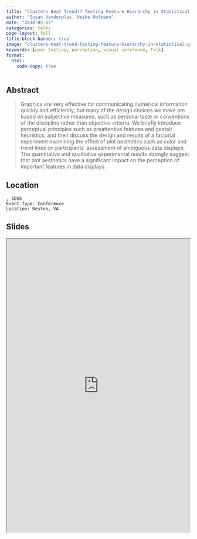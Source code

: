 ```yaml
---
title: "Clusters Beat Trend!? Testing Feature Hierarchy in Statistical Graphics"
author: "Susan Vanderplas, Heike Hofmann"
date: "2018-05-17"
categories: talks
page-layout: full
title-block-banner: true
image: "clusters-beat-trend-testing-feature-hierarchy-in-statistical-graphics.png"
keywords: [user testing, perception, visual inference, Talk]
format:
  html:
    code-copy: true
---
```

 
## Abstract
>  Graphics are very effective for communicating numerical information quickly and efficiently, but many of the design choices we make are based on subjective measures, such as personal taste or conventions of the discipline rather than objective criteria. We briefly introduce perceptual principles such as preattentive features and gestalt heuristics, and then discuss the design and results of a factorial experiment examining the effect of plot aesthetics such as color and trend lines on participants' assessment of ambiguous data displays. The quantitative and qualitative experimental results strongly suggest that plot aesthetics have a significant impact on the perception of important features in data displays.


## Location

    , SDSS
    Event Type: Conference
    Location: Reston, VA
## Slides

<iframe src='https://srvanderplas.github.io/Presentation-Archive/SDSS2018/FeatureHierarchy.html#clusters-beat-trend-testing-feature-hierarchy-in-statistical-graphics' height='800px' width='500px'></iframe>
